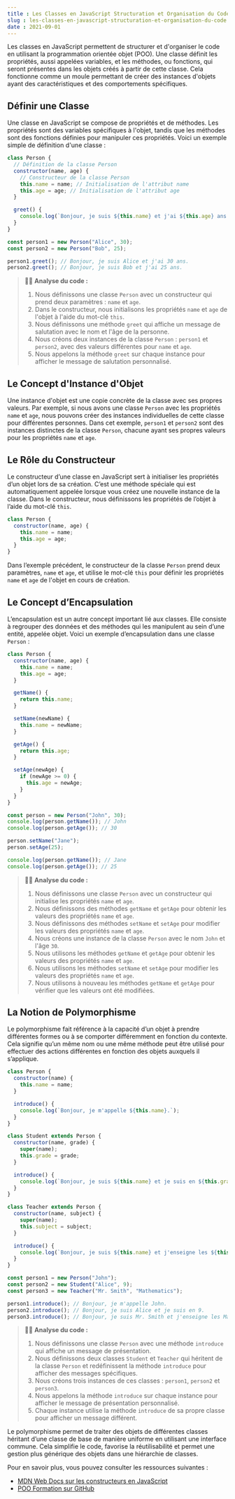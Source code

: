 ```yaml
---
title : Les Classes en JavaScript Structuration et Organisation du Code
slug : les-classes-en-javascript-structuration-et-organisation-du-code
date : 2021-09-01
---
```


Les classes en JavaScript permettent de structurer et d'organiser le code en utilisant la programmation orientée objet (POO). Une classe définit les propriétés, aussi appelées variables, et les méthodes, ou fonctions, qui seront présentes dans les objets créés à partir de cette classe. Cela fonctionne comme un moule permettant de créer des instances d'objets ayant des caractéristiques et des comportements spécifiques.

## Définir une Classe

Une classe en JavaScript se compose de propriétés et de méthodes. Les propriétés sont des variables spécifiques à l'objet, tandis que les méthodes sont des fonctions définies pour manipuler ces propriétés. Voici un exemple simple de définition d'une classe :

```javascript
class Person {
  // Définition de la classe Person
  constructor(name, age) {
    // Constructeur de la classe Person
    this.name = name; // Initialisation de l'attribut name
    this.age = age; // Initialisation de l'attribut age
  }

  greet() {
    console.log(`Bonjour, je suis ${this.name} et j'ai ${this.age} ans.`);
  }
}

const person1 = new Person("Alice", 30);
const person2 = new Person("Bob", 25);

person1.greet(); // Bonjour, je suis Alice et j'ai 30 ans.
person2.greet(); // Bonjour, je suis Bob et j'ai 25 ans.
```
> 🧑‍💻 **Analyse du code :**
> 1. Nous définissons une classe `Person` avec un constructeur qui prend deux paramètres : `name` et `age`.
> 2. Dans le constructeur, nous initialisons les propriétés `name` et `age` de l'objet à l'aide du mot-clé `this`.
> 3. Nous définissons une méthode `greet` qui affiche un message de salutation avec le nom et l'âge de la personne.
> 4. Nous créons deux instances de la classe `Person` : `person1` et `person2`, avec des valeurs différentes pour `name` et `age`.
> 5. Nous appelons la méthode `greet` sur chaque instance pour afficher le message de salutation personnalisé.



## Le Concept d'Instance d'Objet

Une instance d'objet est une copie concrète de la classe avec ses propres valeurs. Par exemple, si nous avons une classe `Person` avec les propriétés `name` et `age`, nous pouvons créer des instances individuelles de cette classe pour différentes personnes. Dans cet exemple, `person1` et `person2` sont des instances distinctes de la classe `Person`, chacune ayant ses propres valeurs pour les propriétés `name` et `age`.

## Le Rôle du Constructeur

Le constructeur d’une classe en JavaScript sert à initialiser les propriétés d’un objet lors de sa création. C’est une méthode spéciale qui est automatiquement appelée lorsque vous créez une nouvelle instance de la classe. Dans le constructeur, nous définissons les propriétés de l’objet à l’aide du mot-clé `this`.

```javascript
class Person {
  constructor(name, age) {
    this.name = name;
    this.age = age;
  }
}
```

Dans l’exemple précédent, le constructeur de la classe `Person` prend deux paramètres, `name` et `age`, et utilise le mot-clé `this` pour définir les propriétés `name` et `age` de l'objet en cours de création.

## Le Concept d’Encapsulation

L’encapsulation est un autre concept important lié aux classes. Elle consiste à regrouper des données et des méthodes qui les manipulent au sein d’une entité, appelée objet. Voici un exemple d’encapsulation dans une classe `Person` :

```javascript
class Person {
  constructor(name, age) {
    this.name = name;
    this.age = age;
  }

  getName() {
    return this.name;
  }

  setName(newName) {
    this.name = newName;
  }

  getAge() {
    return this.age;
  }

  setAge(newAge) {
    if (newAge >= 0) {
      this.age = newAge;
    }
  }
}

const person = new Person("John", 30);
console.log(person.getName()); // John
console.log(person.getAge()); // 30

person.setName("Jane");
person.setAge(25);

console.log(person.getName()); // Jane
console.log(person.getAge()); // 25
```

> 🧑‍💻 **Analyse du code :**
> 1. Nous définissons une classe `Person` avec un constructeur qui initialise les propriétés `name` et `age`.
> 2. Nous définissons des méthodes `getName` et `getAge` pour obtenir les valeurs des propriétés `name` et `age`.
> 3. Nous définissons des méthodes `setName` et `setAge` pour modifier les valeurs des propriétés `name` et `age`.
> 4. Nous créons une instance de la classe `Person` avec le nom `John` et l'âge `30`.
> 5. Nous utilisons les méthodes `getName` et `getAge` pour obtenir les valeurs des propriétés `name` et `age`.
> 6. Nous utilisons les méthodes `setName` et `setAge` pour modifier les valeurs des propriétés `name` et `age`.
> 7. Nous utilisons à nouveau les méthodes `getName` et `getAge` pour vérifier que les valeurs ont été modifiées.


## La Notion de Polymorphisme

Le polymorphisme fait référence à la capacité d’un objet à prendre différentes formes ou à se comporter différemment en fonction du contexte. Cela signifie qu’un même nom ou une même méthode peut être utilisé pour effectuer des actions différentes en fonction des objets auxquels il s’applique.

```javascript
class Person {
  constructor(name) {
    this.name = name;
  }

  introduce() {
    console.log(`Bonjour, je m'appelle ${this.name}.`);
  }
}

class Student extends Person {
  constructor(name, grade) {
    super(name);
    this.grade = grade;
  }

  introduce() {
    console.log(`Bonjour, je suis ${this.name} et je suis en ${this.grade}.`);
  }
}

class Teacher extends Person {
  constructor(name, subject) {
    super(name);
    this.subject = subject;
  }

  introduce() {
    console.log(`Bonjour, je suis ${this.name} et j'enseigne les ${this.subject}.`);
  }
}

const person1 = new Person("John");
const person2 = new Student("Alice", 9);
const person3 = new Teacher("Mr. Smith", "Mathematics");

person1.introduce(); // Bonjour, je m'appelle John.
person2.introduce(); // Bonjour, je suis Alice et je suis en 9.
person3.introduce(); // Bonjour, je suis Mr. Smith et j'enseigne les Mathematics.
```
> 🧑‍💻 **Analyse du code :**
> 1. Nous définissons une classe `Person` avec une méthode `introduce` qui affiche un message de présentation.
> 2. Nous définissons deux classes `Student` et `Teacher` qui héritent de la classe `Person` et redéfinissent la méthode `introduce` pour afficher des messages spécifiques.
> 3. Nous créons trois instances de ces classes : `person1`, `person2` et `person3`.
> 4. Nous appelons la méthode `introduce` sur chaque instance pour afficher le message de présentation personnalisé.
> 5. Chaque instance utilise la méthode `introduce` de sa propre classe pour afficher un message différent.

Le polymorphisme permet de traiter des objets de différentes classes héritant d’une classe de base de manière uniforme en utilisant une interface commune. Cela simplifie le code, favorise la réutilisabilité et permet une gestion plus générique des objets dans une hiérarchie de classes.

Pour en savoir plus, vous pouvez consulter les ressources suivantes :
- [MDN Web Docs sur les constructeurs en JavaScript](https://developer.mozilla.org/fr/docs/Web/JavaScript/Reference/Classes/constructor)
- [POO Formation sur GitHub](https://github.com/learn404/POO-Formation)
